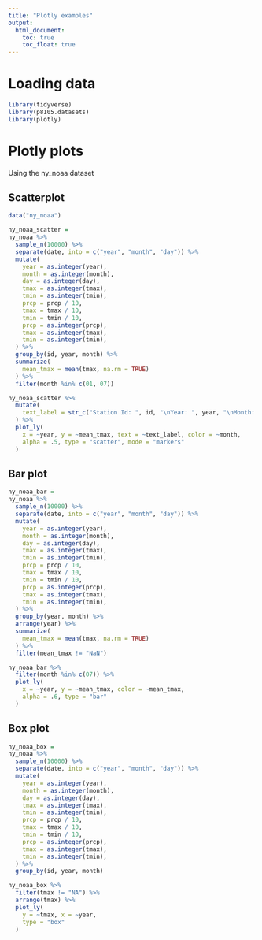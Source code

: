 ```yaml
---
title: "Plotly examples"
output: 
  html_document:
    toc: true
    toc_float: true
---
```


# Loading data

```r
library(tidyverse)
library(p8105.datasets)
library(plotly)
```

# Plotly plots

Using the ny_noaa dataset

## Scatterplot

```r
data("ny_noaa")

ny_noaa_scatter =
ny_noaa %>% 
  sample_n(10000) %>% 
  separate(date, into = c("year", "month", "day")) %>% 
  mutate(
    year = as.integer(year),
    month = as.integer(month),
    day = as.integer(day),
    tmax = as.integer(tmax),
    tmin = as.integer(tmin),
    prcp = prcp / 10,
    tmax = tmax / 10,
    tmin = tmin / 10,
    prcp = as.integer(prcp),
    tmax = as.integer(tmax),
    tmin = as.integer(tmin),
  ) %>% 
  group_by(id, year, month) %>% 
  summarize(
    mean_tmax = mean(tmax, na.rm = TRUE)
  ) %>%
  filter(month %in% c(01, 07))

ny_noaa_scatter %>% 
  mutate(
    text_label = str_c("Station Id: ", id, "\nYear: ", year, "\nMonth: ", month)
  ) %>% 
  plot_ly(
    x = ~year, y = ~mean_tmax, text = ~text_label, color = ~month,
    alpha = .5, type = "scatter", mode = "markers"
  )
```

## Bar plot

```r
ny_noaa_bar =
ny_noaa %>% 
  sample_n(10000) %>% 
  separate(date, into = c("year", "month", "day")) %>% 
  mutate(
    year = as.integer(year),
    month = as.integer(month),
    day = as.integer(day),
    tmax = as.integer(tmax),
    tmin = as.integer(tmin),
    prcp = prcp / 10,
    tmax = tmax / 10,
    tmin = tmin / 10,
    prcp = as.integer(prcp),
    tmax = as.integer(tmax),
    tmin = as.integer(tmin),
  ) %>% 
  group_by(year, month) %>%
  arrange(year) %>% 
  summarize(
    mean_tmax = mean(tmax, na.rm = TRUE)
  ) %>% 
  filter(mean_tmax != "NaN")

ny_noaa_bar %>%
  filter(month %in% c(07)) %>% 
  plot_ly(
    x = ~year, y = ~mean_tmax, color = ~mean_tmax,
    alpha = .6, type = "bar"
  )
```

## Box plot

```r
ny_noaa_box =
ny_noaa %>% 
  sample_n(10000) %>% 
  separate(date, into = c("year", "month", "day")) %>% 
  mutate(
    year = as.integer(year),
    month = as.integer(month),
    day = as.integer(day),
    tmax = as.integer(tmax),
    tmin = as.integer(tmin),
    prcp = prcp / 10,
    tmax = tmax / 10,
    tmin = tmin / 10,
    prcp = as.integer(prcp),
    tmax = as.integer(tmax),
    tmin = as.integer(tmin),
  ) %>% 
  group_by(id, year, month) 

ny_noaa_box %>% 
  filter(tmax != "NA") %>%
  arrange(tmax) %>%
  plot_ly(
    y = ~tmax, x = ~year,
    type = "box"
  )
```